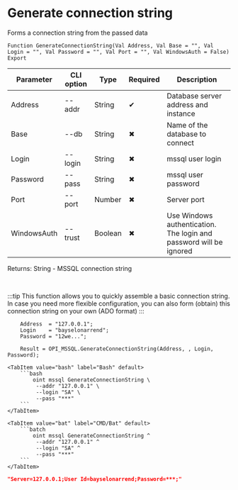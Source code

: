 ﻿---
sidebar_position: 5
description: Generate connection string and other functions to work with MSSQL in the Open Integration Package, a free open-source integration library for 1C:Enterprise 8, OneScript and CLI
keywords: [1C, 1С, 1С:Enterprise, 1С:Enterprise 8.3, API, Integration, Services, Exchange, OneScript, CLI, MSSQL]
---


# Generate connection string
 Forms a connection string from the passed data



`Function GenerateConnectionString(Val Address, Val Base = "", Val Login = "", Val Password = "", Val Port = "", Val WindowsAuth = False) Export`

  | Parameter | CLI option | Type | Required | Description |
  |-|-|-|-|-|
  | Address | --addr | String | &#x2714; | Database server address and instance |
  | Base | --db | String | &#x2716; | Name of the database to connect |
  | Login | --login | String | &#x2716; | mssql user login |
  | Password | --pass | String | &#x2716; | mssql user password |
  | Port | --port | Number | &#x2716; | Server port |
  | WindowsAuth | --trust | Boolean | &#x2716; | Use Windows authentication. The login and password will be ignored |

  
  Returns:  String - MSSQL connection string

<br/>

:::tip
This function allows you to quickly assemble a basic connection string. In case you need more flexible configuration, you can also form (obtain) this connection string on your own (ADO format)
:::
<br/>


```bsl title="1C:Enterprise/OneScript code example"
    Address  = "127.0.0.1";
    Login    = "bayselonarrend";
    Password = "12we...";

    Result = OPI_MSSQL.GenerateConnectionString(Address, , Login, Password);
```
 

 <Tabs>
  
    <TabItem value="bash" label="Bash" default>
        ```bash
            oint mssql GenerateConnectionString \
             --addr "127.0.0.1" \
             --login "SA" \
             --pass "***"
        ```
    </TabItem>
  
    <TabItem value="bat" label="CMD/Bat" default>
        ```batch
            oint mssql GenerateConnectionString ^
             --addr "127.0.0.1" ^
             --login "SA" ^
             --pass "***"
        ```
    </TabItem>
</Tabs>


```json title="Result"
"Server=127.0.0.1;User Id=bayselonarrend;Password=***;"
```
